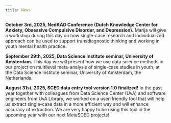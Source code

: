```yaml
---
title: News
---
```

**October 3rd, 2025, NedKAD Conference (Dutch Knowledge Center for Anxiety, Obsessive Compulsive Disorder, and Depression).** Marija will give a workshop during this day on how single-case research and individualized approach can be used to support transdiagnostic thinking and working in youth mental health practice.

**September 29th, 2025, Data Science Institute seminar, University of Amsterdam.** This day we will present how we use data science methods in our project on multilevel meta-analysis of single-case studies in youth, at the Data Science Institute seminar, University of Amsterdam, the Netherlands.

**August 31st, 2025, SCED data entry tool version 1.0 finalized!** In the past year together with colleagues from Data Science Center (UvA) and software engineers from UvA Library, we worked on a user-friendly tool that will help us extract single-case data in a more efficient way and will enhance accuracy of extraction. We are very happy to be using this tool in the upcoming year with our next MetaSCED projects!